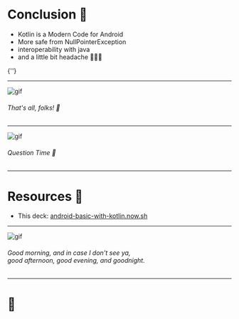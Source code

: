 
# Conclusion 🤘

<ul>
  <Appear>
    <li>Kotlin is a Modern Code for Android</li>
    <li>More safe from NullPointerException</li>
    <li>interoperability with java</li>
    <li>and a little bit headache 🤕😅😅</li>
  </Appear>
</ul>

<Notes>{''}</Notes>

---

![gif](https://media1.tenor.com/images/7171ce9e11e1047bbd0eff89269155f2/tenor.gif?itemid=11960820)

###### That's all, folks! 🐰

---

![gif](https://media.giphy.com/media/pOA9ByTiSMrk8dV1JN/giphy.gif)

###### Question Time 🙋

---

# Resources 🔖

- This deck: [android-basic-with-kotlin.now.sh](https://android-basic-with-kotlin.now.sh)

---

![gif](https://media.giphy.com/media/VGHtpsS3UJNRK/giphy.gif)

###### Good morning, and in case I don't see ya, <br /> good afternoon, good evening, and goodnight.

---

# 👻
